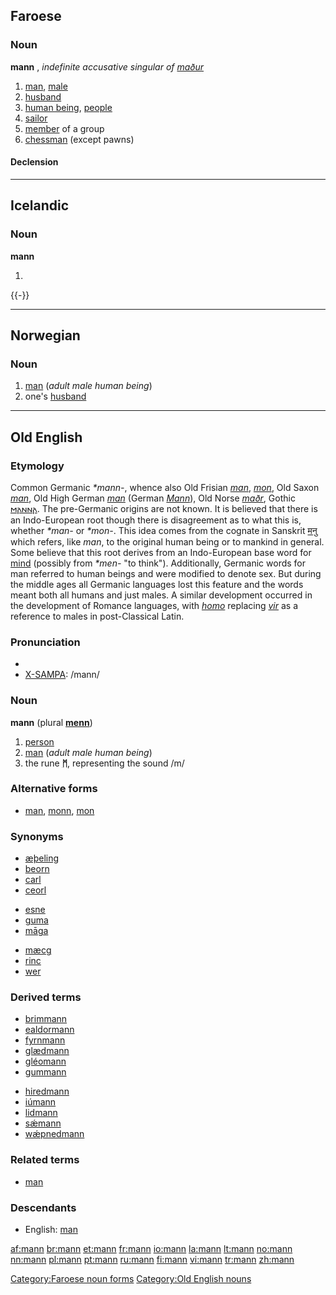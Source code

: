 {{see|Mann}}
==Faroese==

===Noun===
'''mann''' {{m}}, ''indefinite accusative singular of [[maður]]''

# [[man]], [[male]]
# [[husband]]
# [[human being]], [[people]]
# [[sailor]]
# [[member]] of a group
# [[chessman]] (except pawns)

====Declension====
{{fo-decl-noun-m41|m}}

[[Category:Faroese noun forms]]

----

==Icelandic==

{{Icelandic declension kk sb maður|}}
===Noun===
'''mann''' {{m}}

# {{is-noun forms|case=acc|number=s|a=a|def=in|en1=man|en2=men|is=maður}}
{{-}}

----

==Norwegian==

===Noun===
{{no-noun-irreg|m|mannen|menn|mennene}}

# [[man]] (''adult male human being'')
# one's [[husband]]

----

==Old English==

===Etymology===
Common Germanic ''*mann-'', whence also Old Frisian ''[[man]]'', ''[[mon]]'', Old Saxon ''[[man]]'', Old High German ''[[man]]'' (German ''[[Mann]]''), Old Norse ''[[maðr]]'', Gothic [[𐌼𐌰𐌽𐌽𐌰]].
The pre-Germanic origins are not known. It is believed that there is an Indo-European root though there is disagreement as to what this is, whether ''*man-'' or ''*mon-''. This idea comes from the cognate in Sanskrit [[मनु]] which refers, like ''man'', to the original human being or to mankind in general.
Some believe that this root derives from an Indo-European base word for [[mind]] (possibly from ''*men-'' "to think"). Additionally, Germanic words for man referred to human beings and were modified to denote sex. But during the middle ages all Germanic languages lost this feature and the words meant both all humans and just males. A similar development occurred in the development of Romance languages, with ''[[homo]]'' replacing ''[[vir]]'' as a reference to males in post-Classical Latin.

===Pronunciation===
*{{IPA|/mɑnː/}}
*[[X-SAMPA]]: /mann/

===Noun===
'''mann''' {{m}} (plural '''[[menn]]''')

# [[person]]
# [[man]] (''adult male human being'')
# the rune '''[[ᛗ]]''', representing the sound /m/

===Alternative forms===
*[[man]], [[monn]], [[mon]]

===Synonyms===
{{top3}}
*[[æþeling]]
*[[beorn]]
*[[carl]]
*[[ceorl]]
{{mid3}}
*[[esne]]
*[[guma]]
*[[maga|māga]]
{{mid3}}
*[[mæcg]]
*[[rinc]]
*[[wer#Old English|wer]]
{{bottom}}

===Derived terms===
{{top2}}
*[[brimmann]]
*[[ealdormann]]
*[[fyrnmann]]
*[[glædmann]]
*[[gleomann|gléomann]]
*[[gummann]]
{{mid2}}
*[[hiredmann]]
*[[iumann|iúmann]]
*[[lidmann]]
*[[sæmann|sǽmann]]
*[[wæpnedmann|wǽpnedmann]]
{{bottom}}

===Related terms===
*[[man#Old English|man]]<!-- — "[some]one"-->

===Descendants===
*English: [[man]]

[[Category:Old English nouns]]

[[af:mann]]
[[br:mann]]
[[et:mann]]
[[fr:mann]]
[[io:mann]]
[[la:mann]]
[[lt:mann]]
[[no:mann]]
[[nn:mann]]
[[pl:mann]]
[[pt:mann]]
[[ru:mann]]
[[fi:mann]]
[[vi:mann]]
[[tr:mann]]
[[zh:mann]]